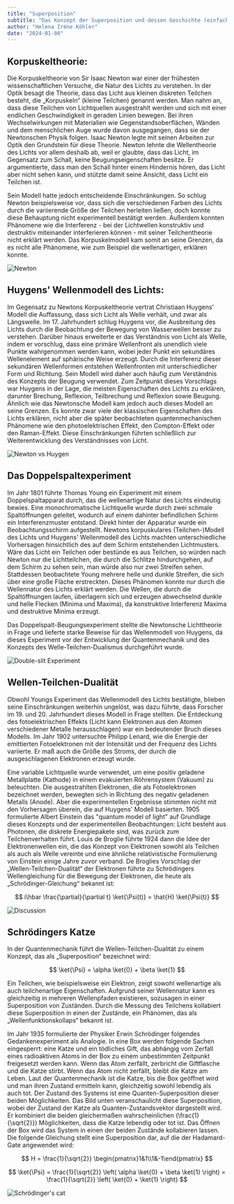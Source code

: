 ```yaml
---
title: "Superposition"
subtitle: "Das Konzept der Superposition und dessen Geschichte (einfach)"
author: "Helena Iréne Köhler"
date: "2024-01-08"
---
```


## Korpuskeltheorie:

Die Korpuskeltheorie von Sir Isaac Newton war einer der frühesten wissenschaftlichen Versuche, die Natur des Lichts zu verstehen. In der Optik besagt die Theorie, dass das Licht aus kleinen diskreten Teilchen besteht, die „Korpuskeln“ (kleine Teilchen) genannt werden. Man nahm an, dass diese Teilchen von Lichtquellen ausgestrahlt werden und sich mit einer endlichen Geschwindigkeit in geraden Linien bewegen. Bei ihren Wechselwirkungen mit Materialien wie Gegenstandsoberflächen, Wänden und dem menschlichen Auge wurde davon ausgegangen, dass sie der Newtonschen Physik folgen. Isaac Newton legte mit seinen Arbeiten zur Optik den Grundstein für diese Theorie.
Newton lehnte die Wellentheorie des Lichts vor allem deshalb ab, weil er glaubte, dass das Licht, im Gegensatz zum Schall, keine Beugungseigenschaften besitze. Er argumentierte, dass man den Schall hinter einem Hindernis hören, das Licht aber nicht sehen kann, und stützte damit seine Ansicht, dass Licht ein Teilchen ist.

Sein Modell hatte jedoch entscheidende Einschränkungen. So schlug Newton beispielsweise vor, dass sich die verschiedenen Farben des Lichts durch die variierende Größe der Teilchen herleiten ließen, doch konnte diese Behauptung nicht experimentell bestätigt werden. Außerdem konnten Phänomene wie die Interferenz - bei der Lichtwellen konstruktiv und destruktiv miteinander interferieren können - mit seiner Teilchentheorie nicht erklärt werden.
Das Korpuskelmodell kam somit an seine Grenzen, da es nicht alle Phänomene, wie zum Beispiel die wellenartigen, erklären konnte.

![Newton](/posts/assets/entries/superposition/light_particle.png)

## Huygens' Wellenmodell des Lichts:

Im Gegensatz zu Newtons Korpuskeltheorie vertrat Christiaan Huygens' Modell die Auffassung, dass sich Licht als Welle verhält, und zwar als Längswelle. Im 17. Jahrhundert schlug Huygens vor, die Ausbreitung des Lichts durch die Beobachtung der Bewegung von Wasserwellen besser zu verstehen. Darüber hinaus erweiterte er das Verständnis von Licht als Welle, indem er vorschlug, dass eine primäre Wellenfront als unendlich viele Punkte wahrgenommen werden kann, wobei jeder Punkt ein sekundäres Wellenelement auf sphärische Weise erzeugt. Durch die Interferenz dieser sekundären Wellenformen entstehen Wellenfronten mit unterschiedlicher Form und Richtung. Sein Modell wird daher auch häufig zum Verständnis des Konzepts der Beugung verwendet.
Zum Zeitpunkt dieses Vorschlags war Huygens in der Lage, die meisten Eigenschaften des Lichts zu erklären, darunter Brechung, Reflexion, Teilbrechung und Reflexion sowie Beugung.
Ähnlich wie das Newtonsche Modell kam jedoch auch dieses Modell an seine Grenzen. Es konnte zwar viele der klassischen Eigenschaften des Lichts erklären, nicht aber die später beobachteten quantenmechanischen Phänomene wie den photoelektrischen Effekt, den Compton-Effekt oder den Raman-Effekt. Diese Einschränkungen führten schließlich zur Weiterentwicklung des Verständnisses von Licht.

![Newton vs Huygen](/posts/assets/entries/superposition/light_waves.png)

## Das Doppelspaltexperiment

Im Jahr 1801 führte Thomas Young ein Experiment mit einem Doppelspaltapparat durch, das die wellenartige Natur des Lichts eindeutig bewies. Eine monochromatische Lichtquelle wurde durch zwei schmale Spaltöffnungen geleitet, wodurch auf einem dahinter befindlichen Schirm ein Interferenzmuster entstand. Direkt hinter der Apparatur wurde ein Beobachtungsschirm aufgestellt. Newtons korpuskulares (Teilchen-)Modell des Lichts und Huygens' Wellenmodell des Lichts machten unterschiedliche Vorhersagen hinsichtlich des auf dem Schirm entstehenden Lichtmusters. Wäre das Licht ein Teilchen oder bestünde es aus Teilchen, so würden nach Newton nur die Lichtteilchen, die durch die Schlitze hindurchgehen, auf dem Schirm zu sehen sein, man würde also nur zwei Streifen sehen.  
Stattdessen beobachtete Young mehrere helle und dunkle Streifen, die sich über eine große Fläche erstreckten. Dieses Phänomen konnte nur durch die Wellennatur des Lichts erklärt werden. Die Wellen, die durch die Spaltöffnungen laufen, überlagern sich und erzeugen abwechselnd dunkle und helle Flecken (Minima und Maxima), da konstruktive Interferenz Maxima und destruktive Minima erzeugt.

Das Doppelspalt-Beugungsexperiment stellte die Newtonsche Lichttheorie in Frage und lieferte starke Beweise für das Wellenmodell von Huygens, da dieses Experiment vor der Entwicklung der Quantenmechanik und des Konzepts des Welle-Teilchen-Dualismus durchgeführt wurde.

![Double-slit Experiment](/posts/assets/entries/superposition/ds_exp.png)

## Wellen-Teilchen-Dualität

Obwohl Youngs Experiment das Wellenmodell des Lichts bestätigte, blieben seine Einschränkungen weiterhin ungelöst, was dazu führte, dass Forscher im 19. und 20. Jahrhundert dieses Modell in Frage stellten. Die Entdeckung des fotoelektrischen Effekts (Licht kann Elektronen aus den Atomen verschiedener Metalle herausschlagen) war ein bedeutender Bruch dieses Modells. Im Jahr 1902 untersuchte Philipp Lenard, wie die Energie der emittierten Fotoelektronen mit der Intensität und der Frequenz des Lichts variierte. Er maß auch die Größe des Stroms, der durch die ausgeschlagenen Elektronen erzeugt wurde.

Eine variable Lichtquelle wurde verwendet, um eine positiv geladene Metallplatte (Kathode) in einem evakuierten Röhrensystem (Vakuum) zu beleuchten. Die ausgestrahlten Elektronen, die als Fotoelektronen bezeichnet werden, bewegten sich in Richtung des negativ geladenen Metalls (Anode). Aber die experimentellen Ergebnisse stimmten nicht mit den Vorhersagen überein, die auf Huygens' Modell basierten. 1905 formulierte Albert Einstein das "quantum model of light" auf Grundlage dieses Konzepts und der experimentellen Beobachtungen: Licht besteht aus Photonen, die diskrete Energiepakete sind, was zurück zum Teilchenverhalten führt. Louis de Broglie führte 1924 dann die Idee der Elektronenwellen ein, die das Konzept von Elektronen sowohl als Teilchen als auch als Welle vereinte und eine ähnliche relativistische Formulierung von Einstein einige Jahre zuvor verband. De Broglies Vorschlag der „Wellen-Teilchen-Dualität“ der Elektronen führte zu Schrödingers Wellengleichung für die Bewegung der Elektronen, die heute als „Schrödinger-Gleichung“ bekannt ist:

$$ i\hbar \frac{\partial}{\partial t} \ket{\Psi(t)} = \hat{H} \ket{\Psi(t)} $$

![Discussion](/posts/assets/entries/superposition/superpos_disc.png)

## Schrödingers Katze

In der Quantenmechanik führt die Wellen-Teilchen-Dualität zu einem Konzept, das als „Superposition“ bezeichnet wird:

$$ \ket{\Psi} = \alpha \ket{0} + \beta \ket{1} $$

Ein Teilchen, wie beispielsweise ein Elektron, zeigt sowohl wellenartige als auch teilchenartige Eigenschaften. Aufgrund seiner Wellennatur kann es gleichzeitig in mehreren Wellenpfaden existieren, sozusagen in einer Superposition von Zuständen. Durch die Messung des Teilchens kollabiert diese Superposition in einen der Zustände, ein Phänomen, das als „Wellenfunktionskollaps“ bekannt ist.

Im Jahr 1935 formulierte der Physiker Erwin Schrödinger folgendes Gedankenexperiment als Analogie. In eine Box werden folgende Sachen eingesperrt: eine Katze und ein tödliches Gift, das abhängig vom Zerfall eines radioaktiven Atoms in der Box zu einem unbestimmten Zeitpunkt freigesetzt werden kann. Wenn das Atom zerfällt, zerbricht die Giftflasche und die Katze stirbt. Wenn das Atom nicht zerfällt, bleibt die Katze am Leben. Laut der Quantenmechanik ist die Katze, bis die Box geöffnet wird und man ihren Zustand ermitteln kann, gleichzeitig sowohl lebendig als auch tot. Der Zustand des Systems ist eine Quanten-Superposition dieser beiden Möglichkeiten.
Das Bild unten veranschaulicht diese Superposition, wobei der Zustand der Katze als Quanten-Zustandsvektor dargestellt wird. Er kombiniert die beiden gleichermaßen wahrscheinlichen (\frac{1}{\sqrt{2}}) Möglichkeiten, dass die Katze lebendig oder tot ist. Das Öffnen der Box wird das System in einen der beiden Zustände kollabieren lassen. Die folgende Gleichung stellt eine Superposition dar, auf die der Hadamard-Gate angewendet wird:

$$ H = \frac{1}{\sqrt{2}} \begin{pmatrix}1&1\\1&-1\end{pmatrix} $$

$$ \ket{\Psi} = \frac{1}{\sqrt{2}} \left( \alpha \ket{0} + \beta \ket{1} \right) = \frac{1}{\sqrt{2}} \left( \ket{0} + \ket{1} \right) $$

![Schrödinger's cat](/posts/assets/entries/superposition/superpos_cat.png)
